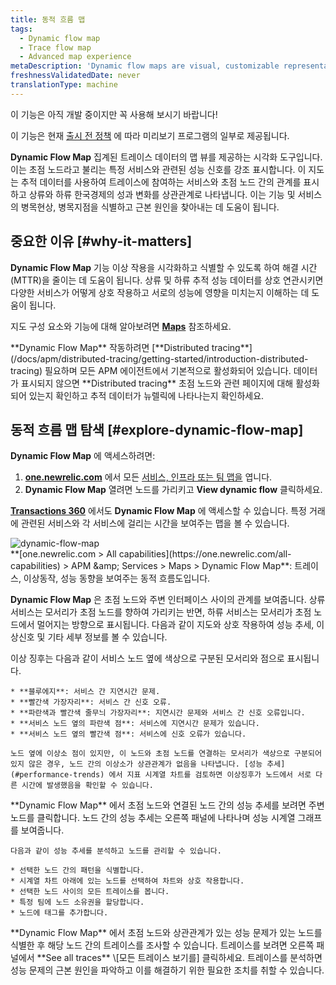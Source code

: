 ```yaml
---
title: 동적 흐름 맵
tags:
  - Dynamic flow map
  - Trace flow map
  - Advanced map experience
metaDescription: 'Dynamic flow maps are visual, customizable representations of your aggregated trace data.'
freshnessValidatedDate: never
translationType: machine
---
```


<Callout title="시사">
  이 기능은 아직 개발 중이지만 꼭 사용해 보시기 바랍니다!

  이 기능은 현재 [출시 전 정책](/docs/licenses/license-information/referenced-policies/new-relic-pre-release-policy) 에 따라 미리보기 프로그램의 일부로 제공됩니다.
</Callout>

<DNT>**Dynamic Flow Map**</DNT> 집계된 트레이스 데이터의 맵 뷰를 제공하는 시각화 도구입니다. 이는 초점 노드라고 불리는 특정 서비스와 관련된 성능 신호를 강조 표시합니다. 이 지도는 추적 데이터를 사용하여 트레이스에 참여하는 서비스와 초점 노드 간의 관계를 표시하고 상류와 하류 한국경제의 성과 변화를 상관관계로 나타냅니다. 이는 기능 및 서비스의 병목현상, 병목지점을 식별하고 근본 원인을 찾아내는 데 도움이 됩니다.

## 중요한 이유 [#why-it-matters]

<DNT>**Dynamic Flow Map**</DNT> 기능 이상 작용을 시각화하고 식별할 수 있도록 하여 해결 시간(MTTR)을 줄이는 데 도움이 됩니다. 상류 및 하류 추적 성능 데이터를 상호 연관시키면 다양한 서비스가 어떻게 상호 작용하고 서로의 성능에 영향을 미치는지 이해하는 데 도움이 됩니다.

지도 구성 요소와 기능에 대해 알아보려면 [<DNT>**Maps**</DNT>](/docs/service-architecture-intelligence/maps/advanced-maps) 참조하세요.

<Callout variant="important">
  <DNT>**Dynamic Flow Map**</DNT> 작동하려면 [<DNT>**Distributed tracing**</DNT>](/docs/apm/distributed-tracing/getting-started/introduction-distributed-tracing) 필요하며 모든 APM 에이전트에서 기본적으로 활성화되어 있습니다. 데이터가 표시되지 않으면 <DNT>**Distributed tracing**</DNT> 초점 노드와 관련 페이지에 대해 활성화되어 있는지 확인하고 추적 데이터가 뉴렐릭에 나타나는지 확인하세요.
</Callout>

## 동적 흐름 맵 탐색 [#explore-dynamic-flow-map]

<DNT>**Dynamic Flow Map**</DNT> 에 액세스하려면:

1. <DNT>**[one.newrelic.com](https://one.newrelic.com)**</DNT> 에서 모든 [서비스, 인프라 또는 팀 맵을](/docs/service-architecture-intelligence/maps/advanced-maps) 엽니다.
2. <DNT>**Dynamic Flow Map**</DNT> 열려면 노드를 가리키고 <DNT>**View dynamic flow**</DNT> 클릭하세요.

[<DNT>**Transactions 360**</DNT>](/docs/apm/transactions/workload-performance-monitoring/transaction-workloads/) 에서도 <DNT>**Dynamic Flow Map**</DNT> 에 액세스할 수 있습니다. 특정 거래에 관련된 서비스와 각 서비스에 걸리는 시간을 보여주는 맵을 볼 수 있습니다.

<img title="dynamic-flow-map" alt="dynamic-flow-map" src="/images/dynamic-flow-map.webp" />

<figcaption>
  <DNT>**[one.newrelic.com &gt; All capabilities](https://one.newrelic.com/all-capabilities) &gt; APM &amp;amp; Services &gt; Maps &gt; Dynamic Flow Map**</DNT>: 트레이스, 이상동작, 성능 동향을 보여주는 동적 흐름도입니다.
</figcaption>

<DNT>**Dynamic Flow Map**</DNT> 은 초점 노드와 주변 인터페이스 사이의 관계를 보여줍니다. 상류 서비스는 모서리가 초점 노드를 향하여 가리키는 반면, 하류 서비스는 모서리가 초점 노드에서 멀어지는 방향으로 표시됩니다. 다음과 같이 지도와 상호 작용하여 성능 추세, 이상신호 및 기타 세부 정보를 볼 수 있습니다.

<CollapserGroup>
  <Collapser id="anomalies" title="이상신호 분석">
    이상 징후는 다음과 같이 서비스 노드 옆에 색상으로 구분된 모서리와 점으로 표시됩니다.

    * **블루에지**: 서비스 간 지연시간 문제.
    * **빨간색 가장자리**: 서비스 간 신호 오류.
    * **파란색과 빨간색 줄무늬 가장자리**: 지연시간 문제와 서비스 간 신호 오류입니다.
    * **서비스 노드 옆의 파란색 점**: 서비스에 지연시간 문제가 있습니다.
    * **서비스 노드 옆의 빨간색 점**: 서비스에 신호 오류가 있습니다.

    노드 옆에 이상소 점이 있지만, 이 노드와 초점 노드를 연결하는 모서리가 색상으로 구분되어 있지 않은 경우, 노드 간의 이상소가 상관관계가 없음을 나타냅니다. [성능 추세](#performance-trends) 에서 지표 시계열 차트를 검토하면 이상징후가 노드에서 서로 다른 시간에 발생했음을 확인할 수 있습니다.
  </Collapser>

  <Collapser id="performance-trends" title="성과 추세 보기">
    <DNT>**Dynamic Flow Map**</DNT> 에서 초점 노드와 연결된 노드 간의 성능 추세를 보려면 주변 노드를 클릭합니다. 노드 간의 성능 추세는 오른쪽 패널에 나타나며 성능 시계열 그래프를 보여줍니다.

    다음과 같이 성능 추세를 분석하고 노드를 관리할 수 있습니다.

    * 선택한 노드 간의 패턴을 식별합니다.
    * 시계열 차트 아래에 있는 노드를 선택하여 차트와 상호 작용합니다.
    * 선택한 노드 사이의 모든 트레이스를 봅니다.
    * 특정 팀에 노드 소유권을 할당합니다.
    * 노드에 태그를 추가합니다.
  </Collapser>

  <Collapser id="investigate-issues" title="문제를 조사하다">
    <DNT>**Dynamic Flow Map**</DNT> 에서 초점 노드와 상관관계가 있는 성능 문제가 있는 노드를 식별한 후 해당 노드 간의 트레이스를 조사할 수 있습니다. 트레이스를 보려면 오른쪽 패널에서 **See all traces** \[모든 트레이스 보기를] 클릭하세요. 트레이스를 분석하면 성능 문제의 근본 원인을 파악하고 이를 해결하기 위한 필요한 조치를 취할 수 있습니다.
  </Collapser>
</CollapserGroup>